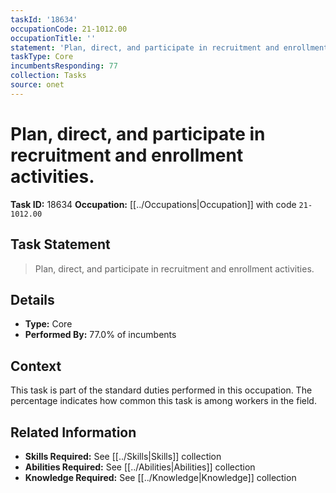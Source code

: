 ```yaml
---
taskId: '18634'
occupationCode: 21-1012.00
occupationTitle: ''
statement: 'Plan, direct, and participate in recruitment and enrollment activities.'
taskType: Core
incumbentsResponding: 77
collection: Tasks
source: onet
---
```

# Plan, direct, and participate in recruitment and enrollment activities.

**Task ID:** 18634
**Occupation:** [[../Occupations|Occupation]] with code `21-1012.00`

## Task Statement

> Plan, direct, and participate in recruitment and enrollment activities.

## Details

- **Type:** Core
- **Performed By:** 77.0% of incumbents

## Context

This task is part of the standard duties performed in this occupation. The percentage indicates how common this task is among workers in the field.

## Related Information

- **Skills Required:** See [[../Skills|Skills]] collection
- **Abilities Required:** See [[../Abilities|Abilities]] collection
- **Knowledge Required:** See [[../Knowledge|Knowledge]] collection
